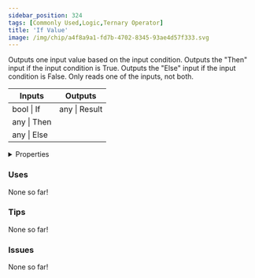 ```yaml
---
sidebar_position: 324
tags: [Commonly Used,Logic,Ternary Operator]
title: 'If Value'
image: /img/chip/a4f8a9a1-fd7b-4702-8345-93ae4d57f333.svg
---
```


Outputs one input value based on the input condition. Outputs the "Then" input if the input condition is True. Outputs the "Else" input if the input condition is False. Only reads one of the inputs, not both.



<IChip uuid="a4f8a9a1-fd7b-4702-8345-93ae4d57f333"/>

<table><thead><tr><th>Inputs</th><th>Outputs</th></tr></thead><tbody><tr><td>bool | If</td><td>any | Result</td></tr><tr><td>any | Then</td><td /></tr><tr><td>any | Else</td><td /></tr></tbody></table>

<details>
  <summary>Properties</summary>
  <div>
    <div>
    <table>
      <tbody>
        <tr>
          <td>Is beta required?</td>
          <td>No</td>
        </tr>
        <tr>
          <td>Is chip a trolling risk?</td>
          <td>No</td>
        </tr>
        <tr>
          <td>Is chip a role assignment risk?</td>
          <td>No</td>
        </tr>
        <tr>
          <td>Chip UUID</td>
          <td>a4f8a9a1-fd7b-4702-8345-93ae4d57f333</td>
        </tr>
        <tr>
          <td>Room availability</td>
          <td>Available everywhere</td>
        </tr>
      </tbody>
    </table>
    </div>
  </div>
</details>

### Uses

None so far!

### Tips

None so far!

### Issues

None so far!